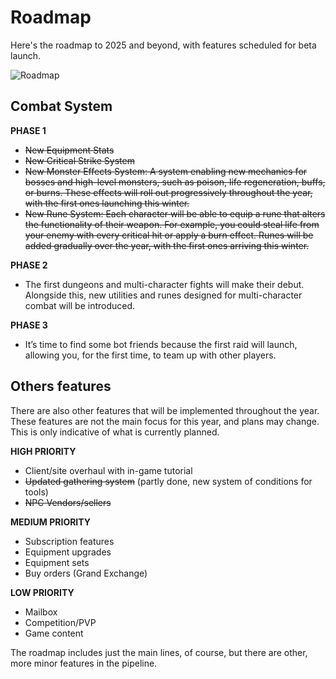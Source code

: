 
# Roadmap 

Here's the roadmap to 2025 and beyond, with features scheduled for beta launch.

![Roadmap](https://artifactsmmo.com/images/docs/roadmap.png)

## Combat System

**PHASE 1**
- ~~New Equipment Stats~~
- ~~New Critical Strike System~~
- ~~New Monster Effects System: A system enabling new mechanics for bosses and high-level monsters, such as poison, life regeneration, buffs, or burns. These effects will roll out progressively throughout the year, with the first ones launching this winter.~~
- ~~New Rune System: Each character will be able to equip a rune that alters the functionality of their weapon. For example, you could steal life from your enemy with every critical hit or apply a burn effect. Runes will be added gradually over the year, with the first ones arriving this winter.~~

**PHASE 2**
- The first dungeons and multi-character fights will make their debut. Alongside this, new utilities and runes designed for multi-character combat will be introduced.

**PHASE 3**
- It’s time to find some bot friends because the first raid will launch, allowing you, for the first time, to team up with other players.

## Others features

There are also other features that will be implemented throughout the year. These features are not the main focus for this year, and plans may change. This is only indicative of what is currently planned. 

**HIGH PRIORITY**
- Client/site overhaul with in-game tutorial
- ~~Updated gathering system~~ (partly done, new system of conditions for tools)
- ~~NPC Vendors/sellers~~

**MEDIUM PRIORITY**
- Subscription features
- Equipment upgrades
- Equipment sets
- Buy orders (Grand Exchange)

**LOW PRIORITY**
- Mailbox
- Competition/PVP
- Game content

The roadmap includes just the main lines, of course, but there are other, more minor features in the pipeline.